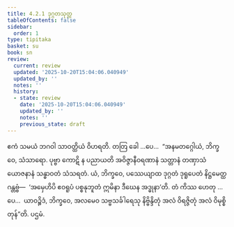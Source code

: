 ```yaml
---
title: 4.2.1 ဒုဂ္ဂတသုတ္တ
tableOfContents: false
sidebar:
  order: 1
type: tipitaka
basket: su
book: sn
review:
  current: review
  updated: '2025-10-20T15:04:06.040949'
  updated_by: ''
  notes: ''
  history:
  - state: review
    date: '2025-10-20T15:04:06.040949'
    updated_by: ''
    notes: ''
    previous_state: draft
---
```



<DynamicBreadcrumb />


<ReviewStatus review={frontmatter.review} showDetails={true} />

<HypothesisAnnotation frontmatter={frontmatter} />

<Division number="134" book="sn" e="ch" v="18" p="299">

<Paragraph number="864" book="sn">
ဧကံ သမယံ ဘဂဝါ သာဝတ္ထိယံ ဝိဟရတိ. တတြ ခေါ …ပေ…  “အနမတဂ္ဂေါယံ, ဘိက္ခဝေ, သံသာရော. ပုဗ္ဗာ ကောဋိ န ပညာယတိ အဝိဇ္ဇာနီဝရဏာနံ သတ္တာနံ တဏှာသံယောဇနာနံ သန္ဓာဝတံ သံသရတံ. ယံ, ဘိက္ခဝေ, ပဿေယျာထ ဒုဂ္ဂတံ ဒုရူပေတံ နိဋ္ဌမေတ္ထ ဂန္တဗ္ဗံ—  ‘အမှေဟိပိ ဧဝရူပံ ပစ္စနုဘူတံ ဣမိနာ ဒီဃေန အဒ္ဓုနာ’တိ. တံ ကိဿ ဟေတု …ပေ…  ယာဝဉ္စိဒံ, ဘိက္ခဝေ, အလမေဝ သဗ္ဗသင်္ခါရေသု နိဗ္ဗိန္ဒိတုံ အလံ ဝိရဇ္ဇိတုံ အလံ ဝိမုစ္စိတုန်”တိ.

</Paragraph>
</Division>

<Paragraph number="865" type="center" book="sn">
ပဌမံ.
</Paragraph>